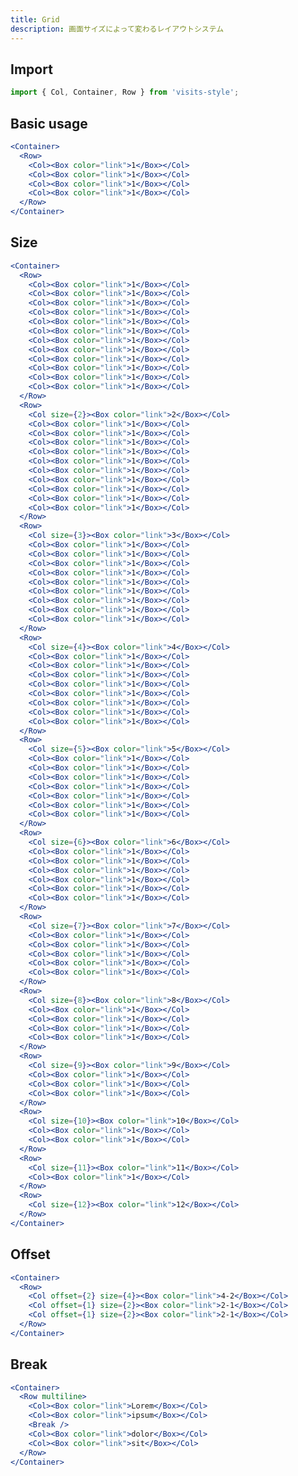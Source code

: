 ```yaml
---
title: Grid
description: 画面サイズによって変わるレイアウトシステム
---
```


## Import

```javascript
import { Col, Container, Row } from 'visits-style';
```


## Basic usage

```jsx live
<Container>
  <Row>
    <Col><Box color="link">1</Box></Col>
    <Col><Box color="link">1</Box></Col>
    <Col><Box color="link">1</Box></Col>
    <Col><Box color="link">1</Box></Col>
  </Row>
</Container>
```


## Size

``` jsx live
<Container>
  <Row>
    <Col><Box color="link">1</Box></Col>
    <Col><Box color="link">1</Box></Col>
    <Col><Box color="link">1</Box></Col>
    <Col><Box color="link">1</Box></Col>
    <Col><Box color="link">1</Box></Col>
    <Col><Box color="link">1</Box></Col>
    <Col><Box color="link">1</Box></Col>
    <Col><Box color="link">1</Box></Col>
    <Col><Box color="link">1</Box></Col>
    <Col><Box color="link">1</Box></Col>
    <Col><Box color="link">1</Box></Col>
    <Col><Box color="link">1</Box></Col>
  </Row>
  <Row>
    <Col size={2}><Box color="link">2</Box></Col>
    <Col><Box color="link">1</Box></Col>
    <Col><Box color="link">1</Box></Col>
    <Col><Box color="link">1</Box></Col>
    <Col><Box color="link">1</Box></Col>
    <Col><Box color="link">1</Box></Col>
    <Col><Box color="link">1</Box></Col>
    <Col><Box color="link">1</Box></Col>
    <Col><Box color="link">1</Box></Col>
    <Col><Box color="link">1</Box></Col>
    <Col><Box color="link">1</Box></Col>
  </Row>
  <Row>
    <Col size={3}><Box color="link">3</Box></Col>
    <Col><Box color="link">1</Box></Col>
    <Col><Box color="link">1</Box></Col>
    <Col><Box color="link">1</Box></Col>
    <Col><Box color="link">1</Box></Col>
    <Col><Box color="link">1</Box></Col>
    <Col><Box color="link">1</Box></Col>
    <Col><Box color="link">1</Box></Col>
    <Col><Box color="link">1</Box></Col>
    <Col><Box color="link">1</Box></Col>
  </Row>
  <Row>
    <Col size={4}><Box color="link">4</Box></Col>
    <Col><Box color="link">1</Box></Col>
    <Col><Box color="link">1</Box></Col>
    <Col><Box color="link">1</Box></Col>
    <Col><Box color="link">1</Box></Col>
    <Col><Box color="link">1</Box></Col>
    <Col><Box color="link">1</Box></Col>
    <Col><Box color="link">1</Box></Col>
    <Col><Box color="link">1</Box></Col>
  </Row>
  <Row>
    <Col size={5}><Box color="link">5</Box></Col>
    <Col><Box color="link">1</Box></Col>
    <Col><Box color="link">1</Box></Col>
    <Col><Box color="link">1</Box></Col>
    <Col><Box color="link">1</Box></Col>
    <Col><Box color="link">1</Box></Col>
    <Col><Box color="link">1</Box></Col>
    <Col><Box color="link">1</Box></Col>
  </Row>
  <Row>
    <Col size={6}><Box color="link">6</Box></Col>
    <Col><Box color="link">1</Box></Col>
    <Col><Box color="link">1</Box></Col>
    <Col><Box color="link">1</Box></Col>
    <Col><Box color="link">1</Box></Col>
    <Col><Box color="link">1</Box></Col>
    <Col><Box color="link">1</Box></Col>
  </Row>
  <Row>
    <Col size={7}><Box color="link">7</Box></Col>
    <Col><Box color="link">1</Box></Col>
    <Col><Box color="link">1</Box></Col>
    <Col><Box color="link">1</Box></Col>
    <Col><Box color="link">1</Box></Col>
    <Col><Box color="link">1</Box></Col>
  </Row>
  <Row>
    <Col size={8}><Box color="link">8</Box></Col>
    <Col><Box color="link">1</Box></Col>
    <Col><Box color="link">1</Box></Col>
    <Col><Box color="link">1</Box></Col>
    <Col><Box color="link">1</Box></Col>
  </Row>
  <Row>
    <Col size={9}><Box color="link">9</Box></Col>
    <Col><Box color="link">1</Box></Col>
    <Col><Box color="link">1</Box></Col>
    <Col><Box color="link">1</Box></Col>
  </Row>
  <Row>
    <Col size={10}><Box color="link">10</Box></Col>
    <Col><Box color="link">1</Box></Col>
    <Col><Box color="link">1</Box></Col>
  </Row>
  <Row>
    <Col size={11}><Box color="link">11</Box></Col>
    <Col><Box color="link">1</Box></Col>
  </Row>
  <Row>
    <Col size={12}><Box color="link">12</Box></Col>
  </Row>
</Container>
```

## Offset

```jsx live
<Container>
  <Row>
    <Col offset={2} size={4}><Box color="link">4-2</Box></Col>
    <Col offset={1} size={2}><Box color="link">2-1</Box></Col>
    <Col offset={1} size={2}><Box color="link">2-1</Box></Col>
  </Row>
</Container>
```


## Break

```jsx live
<Container>
  <Row multiline>
    <Col><Box color="link">Lorem</Box></Col>
    <Col><Box color="link">ipsum</Box></Col>
    <Break />
    <Col><Box color="link">dolor</Box></Col>
    <Col><Box color="link">sit</Box></Col>
  </Row>
</Container>
```

